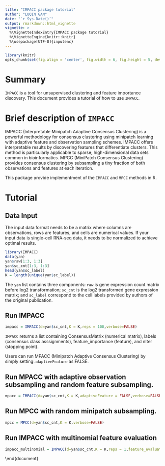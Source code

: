 ```yaml
---
title: "IMPACC package tutorial"
author: "LUQIN GAN"
date: "`r Sys.Date()`"
output: rmarkdown::html_vignette
vignette: >
  %\VignetteIndexEntry{IMPACC package tutorial}
  %\VignetteEngine{knitr::knitr}
  %\usepackage[UTF-8]{inputenc}
---
```


  
```r
library(knitr)
opts_chunk$set(fig.align = 'center', fig.width = 6, fig.height = 5, dev = 'png')
```




# Summary
`IMPACC` is a tool for unsupervised clustering and feature importance discovery. This document provides a tutorial of how to use `IMPACC`.

# Brief description of `IMPACC`
IMPACC (Interpretable Minipatch Adaptive Consensus Clustering) is a powerful methodology for consensus clustering using minipatch learning with adaptive feature and observation sampling schemes. IMPACC offers interpretable results by discovering features that differentiate clusters. This method is particularly applicable to sparse, high-dimensional data sets common in bioinformatics. MPCC (MiniPatch Consensus Clustering) provides consensus clustering by subsampling a tiny fraction of both observations and features at each iteration.

This package provide implementment of the `IMPACC` and  `MPCC` methods in R.


# Tutorial 

## Data Input
The input data format needs to be a matrix where columns are observations, rows are features, and cells are numerical values. If your input data is single-cell RNA-seq data, it needs to be normalized to achieve optimal results. 
```r
library(IMPACC)
data(yan)
yan$raw[1:3, 1:3]
yan$sc_cnt[1:3, 1:3]
head(yan$sc_label)
K = length(unique(yan$sc_label))
```
The `yan` list contains three components: `raw` is gene expression count matrix before log2 transformation; `sc_cnt` is the log2 transformed gene expression matrix; and `sc_label` correspond to the cell labels provided by authors of the original publication. 

## Run IMPACC
```r
impacc = IMPACC(d=yan$sc_cnt,K = K,reps = 100,verbose=FALSE)
```

`IMPACC` returns a list containing ConsensusMatrix (numerical matrix),  labels (consensus class asssignments), feature_importance (feature), and nIter (stopping point).

Users can run MPACC (Minipatch Adaptive Consensus Clustering) by simply setting `adaptiveFeature` as FALSE. 

## Run MPACC with adaptive observation subsampling and random feature subsampling. 
```r
mpacc = IMPACC(d=yan$sc_cnt,K = K,adaptiveFeature = FALSE,verbose=FALSE)
```


## Run MPCC with random minipatch subsampling. 
```r
mpcc = MPCC(d=yan$sc_cnt,K = K,verbose=FALSE)
```

## Run IMPACC with multinomial feature evaluation
```r
impacc_multinomial = IMPACC(d=yan$sc_cnt,K = K,reps = 1,feature_evaluation = 'multinomial', verbose=FALSE)
```
\end{document}
